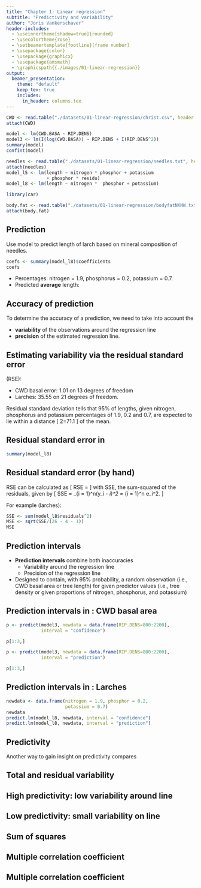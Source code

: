 ```yaml
---
title: "Chapter 1: Linear regression"
subtitle: "Predictivity and variability"
author: "Joris Vankerschaver"
header-includes:
  - \useinnertheme[shadow=true]{rounded}
  - \usecolortheme{rose}
  - \setbeamertemplate{footline}[frame number]
  - \usepackage{color}
  - \usepackage{graphicx}
  - \usepackage{amsmath}
  - \graphicspath{{./images/01-linear-regression}}
output: 
  beamer_presentation:
    theme: "default"
    keep_tex: true
    includes:
      in_header: columns.tex
---
```


```r
CWD <- read.table("./datasets/01-linear-regression/christ.csv", header = T, sep = ",", dec = ".")
attach(CWD)

model <- lm(CWD.BASA ~ RIP.DENS)
model3 <- lm(I(log(CWD.BASA)) ~ RIP.DENS + I(RIP.DENS^2))
summary(model)
confint(model)

needles <- read.table("./datasets/01-linear-regression/needles.txt", header = T, sep = "\t", dec = ".")
attach(needles)
model_l5 <- lm(length ~ nitrogen * phosphor + potassium 
               + phosphor * residu)
model_l8 <- lm(length ~ nitrogen *  phosphor + potassium)

library(car)

body.fat <- read.table("./datasets/01-linear-regression/bodyfatNKNW.txt", header = T, dec = ".")
attach(body.fat)
```

## Prediction

Use model to predict length of larch based on mineral composition of needles.

\footnotesize
```r
coefs <- summary(model_l8)$coefficients
coefs
```
\normalsize

- Percentages: nitrogen = 1.9, phosphorus = 0.2, potassium = 0.7.
- Predicted **average** length:
\begin{multline*}
160.66-76.5\times 1.9-1120.7\times 0.2+138.06\times 0.7 + \\
724.38\times 1.9\times 0.2=163.1.
\end{multline*}

## Accuracy of prediction

To determine the accuracy of a prediction, we need to take into account the 

- **variability** of the observations around the regression line
- **precision** of the estimated regression line.

## Estimating variability via the residual standard error

\alert{Residual standard error} (RSE):

- CWD basal error: 1.01 on 13 degrees of freedom
- Larches: 35.55 on 21 degrees of freedom.

Residual standard deviation tells that 95\% of lengths, given nitrogen, phosphorus and potassium percentages of 1.9, 0.2 and 0.7, are expected to lie within a distance
\[
  2\times 35.55=71.1
\]
of the mean.

## Residual standard error in \texttt{R}

\scriptsize
```r
summary(model_l8)
```
\normalsize

## Residual standard error (by hand)

RSE can be calculated as
\[
  RSE = \sqrt{\frac{SSE}{n - p - 1}}
\]
with SSE, the sum-squared of the residuals, given by
\[
  SSE = \sum_{i = 1}^n(y_i - \hat{y}_i)^2 = \sum_{i = 1}^n e_i^2.
\]

For example (larches):
```r
SSE <- sum(model_l8$residuals^2)
MSE <- sqrt(SSE/(26 - 4 - 1))
MSE
```

## Prediction intervals 

- **Prediction intervals** combine both inaccuracies
  - Variability around the regression line
  - Precision of the regression line
- Designed to contain, with 95\% probability, a random observation (i.e., CWD basal area or tree length) for given predictor values (i.e., tree density or given proportions of nitrogen, phosphorus, and potassium)

## Prediction intervals in \texttt{R}: CWD basal area

\small
```r
p <- predict(model3, newdata = data.frame(RIP.DENS=800:2200), 
             interval = "confidence")
```
```r
p[1:3,]
```
```r
p <- predict(model3, newdata = data.frame(RIP.DENS=800:2200), 
             interval = "prediction")
```
```r
p[1:3,]
```

## Prediction intervals in \texttt{R}: Larches

\small
```r
newdata <- data.frame(nitrogen = 1.9, phosphor = 0.2, 
                      potassium = 0.7)
newdata
predict.lm(model_l8, newdata, interval = "confidence")
predict.lm(model_l8, newdata, interval = "prediction")
```

## Predictivity 

Another way to gain insight on predictivity compares 
\begin{itemize}
\item variability \alert{around} regression line
\item with variability \alert{on} the regression line, explained by the regression line
\end{itemize}

## Total and residual variability

\begin{center}
\includegraphics[height = 7.5 cm , width = 10cm]{images/temp/PHregressie3.pdf}
\end{center}

## High predictivity: low variability around line 

\begin{center}
\includegraphics[height = 7.5 cm , width = 10cm]{images/temp/PHregressie4.pdf}
\end{center}

## Low predictivity: small variability on line

\begin{center}
\includegraphics[height = 7.5 cm , width = 10cm]{images/temp/PHregressie5.pdf}
\end{center}

## Sum of squares

\begin{itemize}
\item Let $\hat{y}_i$ be the prediction for observation $i$, then
\begin{eqnarray*}
SS_{Total}&=&\sum_{i=1}^n (y_i-\bar y)^2
\\&=&\sum_{i=1}^n
(\hat{y}_i-\bar y)^2+ \sum_{i=1}^n
(y_i-\hat{y}_i)^2\\
&=&\sum_{i=1}^n
(\hat{y}_i-\bar y)^2+ \sum_{i=1}^n e_i^2\\
&=&SS_{Regression}+SS_{Residual}
\end{eqnarray*}
\item \alert{Total sum of squares = Regression sum of squares +
Residual sum of squares}
\end{itemize}

## Multiple correlation coefficient

\begin{itemize}
\item \alert{Multiple correlation coefficient} or coefficient of determination:
\[R^2=\frac{SS_{Regression}}{SS_{Total}}\] 
\item Expresses the proportion of variability on data is captured by their association with explanatory variable
\item Measure for \alert{predictive value} of explanatory variable
\item Always between 0 and 1
\item Simple linear regression: the square of the correlation between $X$ and $Y$
\end{itemize}

## Multiple correlation coefficient

\begin{exampleblock}{CWD basal area}
Multiple R-Squared: 0.7159     
\begin{itemize}
\item 71.59\% of variability on CWD basal area is explained by tree density
\end{itemize}
\end{exampleblock}
\hfill
\begin{exampleblock}{Larches}
Multiple R-Squared: 0.8836     
\begin{itemize}
\item 88.36\% of variability on tree length is explained by mineral composition of needles
\end{itemize}
\end{exampleblock}
\hfill
\begin{itemize}
\item \alert{Be careful!} High $R^2$ only demanded for prediction, not to estimate effect of $X$ on $Y$
\end{itemize}
